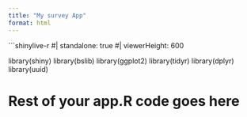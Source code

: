 ```yaml
---
title: "My survey App"
format: html
---
```


```shinylive-r
#| standalone: true
#| viewerHeight: 600

library(shiny)
library(bslib)
library(ggplot2)
library(tidyr)
library(dplyr)
library(uuid)

# Rest of your app.R code goes here